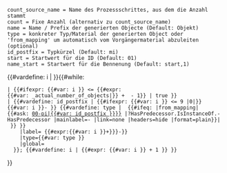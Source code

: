 <noinclude><pre>
count_source_name = Name des Prozessschrittes, aus dem die Anzahl stammt
count = Fixe Anzahl (alternativ zu count_source_name)
name = Name / Prefix der generierten Objecte (Default: Objekt)
type = konkreter Typ/Material der generierten Object oder 'from_mapping' um automatisch vom Vorgängermaterial abzuleiten (optional)
id_postfix = Typkürzel (Default: mi)
start = Startwert für die ID (Default: 01)
name_start = Startwert für die Bennenung (Default: start,1)
</pre>
</noinclude>
<includeonly>{{#vardefine: i | {{{start|1}}} }}{{#while:
 | {{#ifexpr: {{#var: i }} <= {{#expr:{{#var: {{{count_source_name|}}}_actual_number_of_objects|{{{count|0}}}}} + {{{start|1}}} - 1}} | true }}
 | {{#vardefine: id_postfix | {{#ifexpr: {{#var: i }} <= 9 |0|}}{{#var: i }}-{{{id_postfix|mi}}} }}<!-- 
-->{{#vardefine: type | <!-- set object type
  -->{{#ifeq: {{{type|}}}|from_mapping|<!-- query the asigned predecessing (material) type and asign it successor
    -->{{#ask: [[IsObjectParameterOf::{{FULLPAGENAME}}#{{#replace: {{PAGENAME}}|00-pi|{{#var: id_postfix }}}}]] |?HasPredecessor.IsInstanceOf.-HasPredecessor |mainlabel=- |link=none |headers=hide |format=plain}}|<!-- else use specified type
  -->{{{type|}}} }}<!--  
-->}}<!-- create object
-->{{OslTemplate:LabProcess/Object/ById 
     |id_postfix={{#var: id_postfix }}
     |label={{{name|Object}}} {{#expr:{{#var: i }}+{{{name_start|{{{start|1}}}}}}-{{{start|1}}}}} 
     |type={{#var: type }} 
     |global={{{global|}}}
   }};<!-- 
-->{{#vardefine: i | {{#expr: {{#var: i }} + 1 }} }}
}}</includeonly>